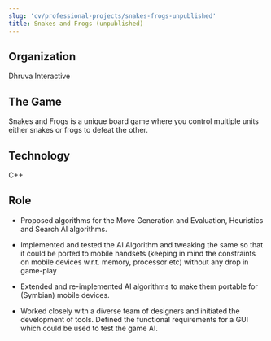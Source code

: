 ```yaml
---
slug: 'cv/professional-projects/snakes-frogs-unpublished'
title: Snakes and Frogs (unpublished)
---
```


## Organization

Dhruva Interactive

## The Game

Snakes and Frogs is a unique board game where you control multiple units either snakes or frogs to defeat the other.

## Technology

C++

## Role

-   Proposed algorithms for the Move Generation and Evaluation, Heuristics and Search AI algorithms.

-   Implemented and tested the AI Algorithm and tweaking the same so that it could be ported to mobile handsets (keeping
    in mind the constraints on mobile devices w.r.t. memory, processor etc) without any drop in game-play

-   Extended and re-implemented AI algorithms to make them portable for (Symbian) mobile devices.

-   Worked closely with a diverse team of designers and initiated the development of tools. Defined the functional
    requirements for a GUI which could be used to test the game AI.
